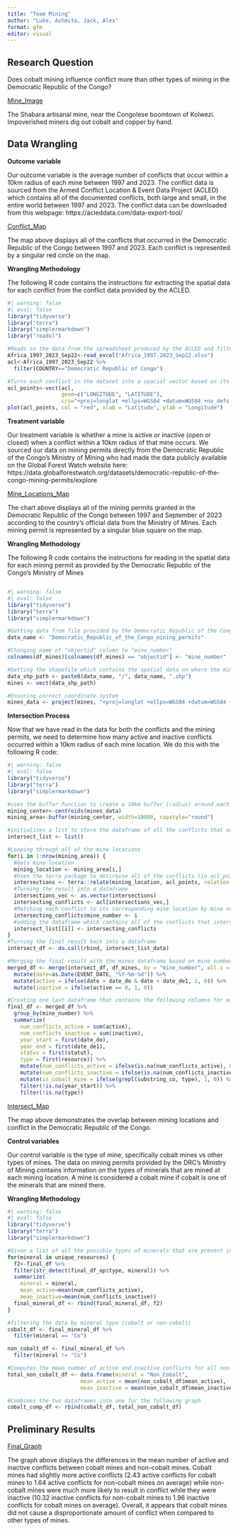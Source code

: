 ```yaml
---
title: "Team Mining"
author: "Luke, Ashmita, Jack, Alex"
format: gfm
editor: visual
---
```


## Research Question

Does cobalt mining influence conflict more than other types of mining in the Democratic Republic of the Congo?

[Mine_Image](Congo_Mining.jpeg)

The Shabara artisanal mine, near the Congolese boomtown of Kolwezi. Impoverished miners dig out cobalt and copper by hand.

## Data Wrangling

**Outcome variable**

Our outcome variable is the average number of conflicts that occur within a 10km radius of each mine between 1997 and 2023. The conflict data is sourced from the Armed Conflict Location & Event Data Project (ACLED) which contains all of the documented conflicts, both large and small, in the entire world between 1997 and 2023. The conflict data can be downloaded from this webpage: https://acleddata.com/data-export-tool/

[Conflict_Map](conflict_locations.png)

The map above displays all of the conflicts that occurred in the Democratic Republic of the Congo between 1997 and 2023. Each conflict is represented by a singular red circle on the map.

**Wrangling Methodology**

The following R code contains the instructions for extracting the spatial data for each conflict from the conflict data provided by the ACLED.

```r
#| warning: false
#| eval: false
library("tidyverse")
library("terra")
library("simplermarkdown")
library("readxl")

#Reads in the data from the spreadsheet produced by the ACLED and filters the data to obtain solely conflicts from the Democratic Republic of the Congo.
Africa_1997_2023_Sep22<-read_excel("Africa_1997-2023_Sep22.xlsx")
acl<-Africa_1997_2023_Sep22 %>%
  filter(COUNTRY=="Democratic Republic of Congo")

#Turns each conflict in the dataset into a spacial vector based on its Longitude and Latitude values.
acl_points<-vect(acl, 
                 geom=c("LONGITUDE", "LATITUDE"), 
                 crs="+proj=longlat +ellps=WGS84 +datum=WGS84 +no_defs ")
plot(acl_points, col = "red", xlab = "Latitude", ylab = "Longitude")


```

**Treatment variable**

Our treatment variable is whether a mine is active or inactive (open or closed) when a conflict within a 10km radius of that mine occurs. We sourced our data on mining permits directly from the Democratic Republic of the Congo's Ministry of Mining who had made the data publicly available on the Global Forest Watch website here: https://data.globalforestwatch.org/datasets/democratic-republic-of-the-congo-mining-permits/explore

[Mine_Locations_Map](mining_locations.png)

The chart above displays all of the mining permits granted in the Democratic Republic of the Congo between 1997 and September of 2023 according to the country's official data from the Ministry of Mines. Each mining permit is represented by a singular blue square on the map.

**Wrangling Methodology**

The following R code contains the instructions for reading in the spatial data for each mining permit as provided by the Democratic Republic of the Congo's Ministry of Mines

``` .R
```

```r
#| warning: false
#| eval: false
library("tidyverse")
library("terra")
library("simplermarkdown")

#Getting data from file provided by the Democratic Republic of the Congo Ministry of Mines
data_name <- "Democratic_Republic_of_the_Congo_mining_permits"

#Changing name of "objectid" column to "mine_number"
colnames(df_mines)[colnames(df_mines) == "objectid"] <- "mine_number"

#Getting the shapefile which contains the spatial data on where the mining permits are located
data_shp_path <- paste0(data_name, "/", data_name, ".shp")
mines <- vect(data_shp_path)

#Ensuring correct coordinate system
mines_data <- project(mines, "+proj=longlat +ellps=WGS84 +datum=WGS84 +no_defs")
```

**Intersection Process**

Now that we have read in the data for both the conflicts and the mining permits, we need to determine how many active and inactive conflicts occurred within a 10km radius of each mine location. We do this with the following R code:

```r
#| warning: false
#| eval: false
library("tidyverse")
library("terra")
library("simplermarkdown")

#uses the buffer function to create a 10km buffer (radius) around each mine location
mining_center<-centroids(mines_data)
mining_area<-buffer(mining_center, width=10000, capstyle="round")

#initializes a list to store the dataframe of all the conflicts that occured within each mine location's 10km buffer.
intersect_list <- list()

#Looping through all of the mine locations
for(i in 1:nrow(mining_area)) {
  #Gets mine location
  mining_location <- mining_area[i,]
  #Uses the terra package to detirmine all of the conflicts (in acl_points) that occured within the 10km buffer (aka "intersected") with each mine location
  intersections <- terra::relate(mining_location, acl_points, relation = "intersects")
  #Turning the result into a dataframe
  intersections_vec <- as.vector(intersections)
  intersecting_conflicts <- acl[intersections_vec,]
  #Matching each conflict to its corresponding mine location by mine number
  intersecting_conflicts$mine_number <- i
  #adding the dataframe which contains all of the conflicts that intersected with that mining location to the list
  intersect_list[[i]] <- intersecting_conflicts
}
#Turning the final result back into a dataframe
intersect_df <- do.call(rbind, intersect_list_data)

#Merging the final result with the mines dataframe based on mine number in order to determine if conflicts are active or inactive.
merged_df <- merge(intersect_df, df_mines, by = "mine_number", all.x = TRUE, all.y = TRUE) %>%
  mutate(date=as.Date(EVENT_DATE, "%Y-%m-%d")) %>%
  mutate(active = ifelse(date > date_do & date < date_de1, 1, 0)) %>%
  mutate(inactive = ifelse(active == 0, 1, 0))

#Creating one last dataframe that contains the following columns for each mine: number of active conflicts, number of inactive conflicts, year the mine opened, year the mine closed, mine status (open or closed), and the type of minerals mined
final_df <- merged_df %>%
  group_by(mine_number) %>%
  summarize(
    num_conflicts_active = sum(active),
    num_conflicts_inactive = sum(inactive),
    year_start = first(date_do),
    year_end = first(date_de1),
    status = first(statut),
    type = first(resource)) %>%
    mutate(num_conflicts_active = ifelse(is.na(num_conflicts_active), 0, num_conflicts_active)) %>%
    mutate(num_conflicts_inactive = ifelse(is.na(num_conflicts_inactive), 0, num_conflicts_inactive)) %>%
    mutate(is_cobalt_mine = ifelse(grepl(substring_co, type), 1, 0)) %>%
    filter(!is.na(year_start)) %>%
    filter(!is.na(type))
```

[Intersect_Map](intersection.png)

The map above demonstrates the overlap between mining locations and conflict in the Democratic Republic of the Congo.

**Control variables**

Our control variable is the type of mine, specifically cobalt mines vs other types of mines. The data on mining permits provided by the DRC's Ministry of Mining contains information on the types of minerals that are mined at each mining location. A mine is considered a cobalt mine if cobalt is one of the minerals that are mined there.

**Wrangling Methodology**

```r
#| warning: false
#| eval: false
library("tidyverse")
library("terra")
library("simplermarkdown")

#Given a list of all the possible types of minerals that are present in the mines data, this loop computes the mean number of active and inactive conflicts for mines of each type of mineral.
for(mineral in unique_resources) {
  f2<-final_df %>%
  filter(str_detect(final_df_op$type, mineral)) %>%
  summarize(
    mineral = mineral,
    mean_active=mean(num_conflicts_active), 
    mean_inactive=mean(num_conflicts_inactive))
  final_mineral_df <- rbind(final_mineral_df, f2)
}

#filtering the data by mineral type (cobalt or non-cobalt)
cobalt_df <- final_mineral_df %>%
  filter(mineral == "Co")

non_cobalt_df <- final_mineral_df %>%
  filter(mineral != "Co")

#Computes the mean number of active and inactive conflicts for all non-cobalt mines
total_non_cobalt_df <- data.frame(mineral = "Non_Cobalt", 
                       mean_active = mean(non_cobalt_df$mean_active),
                       mean_inactive = mean(non_cobalt_df$mean_inactive))

#Combines the two dataframes into one for the following graph
cobalt_comp_df <- rbind(cobalt_df, total_non_cobalt_df)
```

## Preliminary Results

[Final_Graph](final_graph.png)

The graph above displays the differences in the mean number of active and inactive conflicts between cobalt mines and non-cobalt mines. Cobalt mines had slightly more active conflicts (2.43 active conflicts for cobalt mines to 1.64 active conflicts for non-cobalt mines on average) while non-cobalt mines were much more likely to result in conflict while they were inactive (10.32 inactive conflicts for non-cobalt mines to 1.96 inactive conflicts for cobalt mines on average). Overall, it appears that cobalt mines did not cause a disproportionate amount of conflict when compared to other types of mines.
